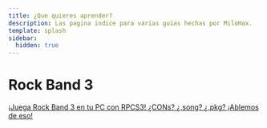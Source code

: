 ```yaml
---
title: ¿Que quieres aprender?
description: Las pagina indice para varias guias hechas por MiloHax.
template: splash
sidebar:
  hidden: true
---
```


# Rock Band 3
<CardGrid stagger>
	<a href="./es/rb3pc/intro/disclaimers/" class="no-underline">
  <Card title="Rock Band 3 en PC" icon="document">
    ¡Juega Rock Band 3 en tu PC con RPCS3!
  </Card>
</a>
	<a href="./es/rb3/ps3customs/intro/" class="no-underline">
  <Card title="Instalanado customs en PS3/RPCS3" icon="add-document">
    ¿CONs? ¿.song? ¿.pkg? ¡Ablemos de eso!
  </Card>
</a>
</CardGrid>
